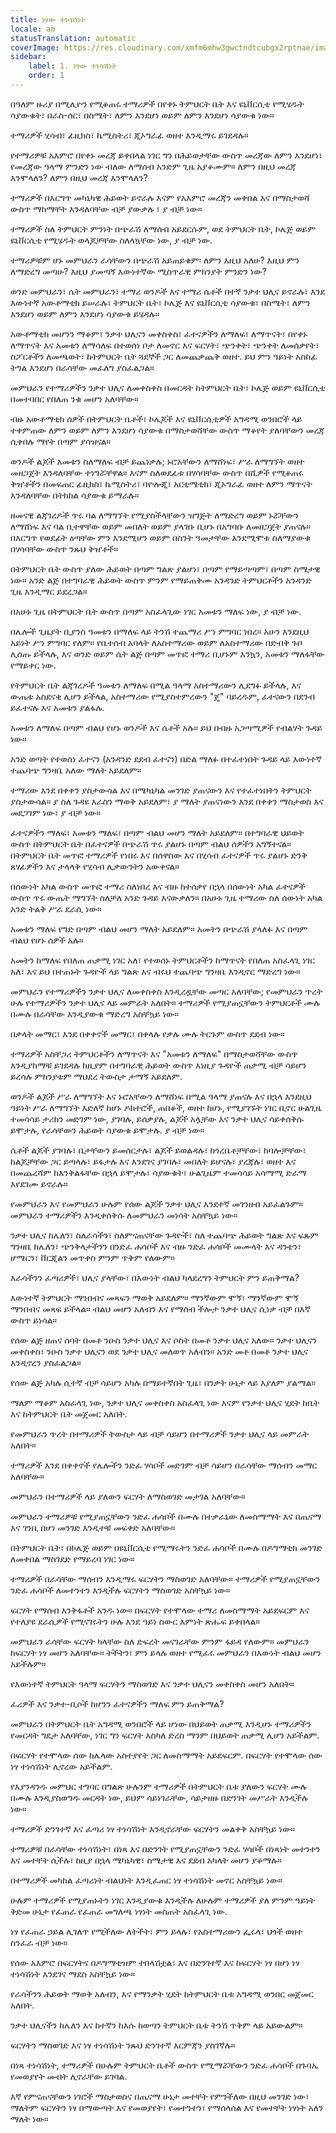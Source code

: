 ```yaml
---
title: ነፃው ተነሳሽነት
locale: am
statusTranslation: automatic
coverImage: https://res.cloudinary.com/xmfm6mhw3gwctndtcubgx2rptnae/image/upload/v1740337243/small_cover_educacion_fundamental_a051170f1c.webp
sidebar:
    label: 1. ነፃው ተነሳሽነት
    order: 1
---
```

በዓለም ዙሪያ በሚሊዮን የሚቆጠሩ ተማሪዎች በየቀኑ ትምህርት ቤት እና ዩኒቨርሲቲ የሚሄዱት ሳያውቁት፣ በራስ-ሰር፣ በስሜት፣ ለምን እንደሆነ ወይም ለምን እንደሆነ ሳያውቁ ነው።

ተማሪዎች ሂሳብ፣ ፊዚክስ፣ ኬሚስትሪ፣ ጂኦግራፊ ወዘተ እንዲማሩ ይገደዳሉ።

የተማሪዎቹ አእምሮ በየቀኑ መረጃ ይቀበላል ነገር ግን በሕይወታቸው ውስጥ መረጃው ለምን እንደሆነ፣ የመረጃው ዓላማ ምንድን ነው ብለው ለማሰብ አንድም ጊዜ አያቆሙም። ለምን በዚህ መረጃ እንሞላለን? ለምን በዚህ መረጃ እንሞላለን?

ተማሪዎች በእርግጥ መካኒካዊ ሕይወት ይኖራሉ እናም የአእምሮ መረጃን መቀበል እና በማስታወሻ ውስጥ ማከማቸት እንዳለባቸው ብቻ ያውቃሉ ፣ ያ ብቻ ነው።

ተማሪዎች ስለ ትምህርት ምንነት በጭራሽ ለማሰብ አይደርሱም, ወደ ትምህርት ቤት, ኮሌጅ ወይም ዩኒቨርሲቲ የሚሄዱት ወላጆቻቸው ስለላኳቸው ነው, ያ ብቻ ነው.

ተማሪዎቹም ሆኑ መምህራን ራሳቸውን በጭራሽ አይጠይቁም፡ ለምን እዚህ አለሁ? እዚህ ምን ለማድረግ መጣሁ? እዚህ ያመጣኝ እውነተኛው ሚስጥራዊ ምክንያት ምንድን ነው?

ወንድ መምህራን፣ ሴት መምህራን፣ ተማሪ ወንዶች እና ተማሪ ሴቶች በተኛ ንቃተ ህሊና ይኖራሉ፣ እንደ እውነተኛ አውቶማቲክ ይሠራሉ፣ ትምህርት ቤት፣ ኮሌጅ እና ዩኒቨርሲቲ ሳያውቁ፣ በስሜት፣ ለምን እንደሆነ ወይም ለምን እንደሆነ ሳያውቁ ይሄዳሉ።

አውቶማቲክ መሆንን ማቆም፣ ንቃተ ህሊናን መቀስቀስ፣ ፈተናዎችን ለማለፍ፣ ለማጥናት፣ በየቀኑ ለማጥናት እና አመቱን ለማሳለፍ በተወሰነ ቦታ ለመኖር እና ፍርሃት፣ ጭንቀት፣ ጭንቀት ለመሰቃየት፣ ስፖርቶችን ለመጫወት፣ ከትምህርት ቤት ጓደኞች ጋር ለመጨቃጨቅ ወዘተ. ይህ ምን ዓይነት አስከፊ ትግል እንደሆነ በራሳቸው መፈለግ ያስፈልጋል።

መምህራን የተማሪዎችን ንቃተ ህሊና ለመቀስቀስ በመርዳት ከትምህርት ቤት፣ ኮሌጅ ወይም ዩኒቨርሲቲ በመተባበር የበለጠ ንቁ መሆን አለባቸው።

ብዙ አውቶማቲክ ሰዎች በትምህርት ቤቶች፣ ኮሌጆች እና ዩኒቨርሲቲዎች አግዳሚ ወንበሮች ላይ ተቀምጠው ለምን ወይም ለምን እንደሆነ ሳያውቁ በማስታወሻቸው ውስጥ ማቆየት ያለባቸውን መረጃ ሲቀበሉ ማየት በጣም ያሳዝናል።

ወንዶች ልጆች አመቱን ስለማለፍ ብቻ ይጨነቃሉ; ኑሮአቸውን ለማሸነፍ፣ ሥራ ለማግኘት ወዘተ መዘጋጀት እንዳለባቸው ተነግሯቸዋል። እናም ስለወደፊቱ በሃሳባቸው ውስጥ በሺዎች የሚቆጠሩ ቅዠቶችን በመፍጠር ፊዚክስ፣ ኬሚስትሪ፣ ባዮሎጂ፣ አርቲሜቲክ፣ ጂኦግራፊ ወዘተ ለምን ማጥናት እንዳለባቸው በትክክል ሳያውቁ ይማራሉ።

ዘመናዊ ልጃገረዶች ጥሩ ባል ለማግኘት የሚያስችላቸውን ዝግጅት ለማድረግ ወይም ኑሯቸውን ለማሸነፍ እና ባል ቢተዋቸው ወይም መበለት ወይም ያላገቡ ቢሆኑ በአግባቡ ለመዘጋጀት ያጠናሉ። በእርግጥ የወደፊት ዕጣቸው ምን እንደሚሆን ወይም በስንት ዓመታቸው እንደሚሞቱ ስለማያውቁ በሃሳባቸው ውስጥ ንጹህ ቅዠቶች።

በትምህርት ቤት ውስጥ ያለው ሕይወት በጣም ግልጽ ያልሆነ፣ በጣም የማይጣጣም፣ በጣም ስሜታዊ ነው። አንድ ልጅ በተግባራዊ ሕይወት ውስጥ ምንም የማይጠቅሙ አንዳንድ ትምህርቶችን አንዳንድ ጊዜ እንዲማር ይደረጋል።

በአሁኑ ጊዜ በትምህርት ቤት ውስጥ በጣም አስፈላጊው ነገር አመቱን ማለፍ ነው, ያ ብቻ ነው.

በሌሎች ጊዜያት ቢያንስ ዓመቱን በማለፍ ላይ ትንሽ ተጨማሪ ሥነ ምግባር ነበረ። አሁን እንደዚህ አይነት ሥነ ምግባር የለም። የቤተሰብ አባላት ለአስተማሪው ወይም ለአስተማሪው በድብቅ ጉቦ ሊሰጡ ይችላሉ, እና ወንድ ወይም ሴት ልጅ በጣም መጥፎ ተማሪ ቢሆኑም እንኳን, አመቱን ማለፋቸው የማይቀር ነው.

የትምህርት ቤት ልጃገረዶች ዓመቱን ለማለፍ በሚል ዓላማ አስተማሪውን ሊደግፉ ይችላሉ, እና ውጤቱ አስደናቂ ሊሆን ይችላል, አስተማሪው የሚያስተምረውን "ጄ" ባይረዱም, ፈተናውን በደንብ ይፈተናሉ እና አመቱን ያልፋሉ.

አመቱን ለማለፍ በጣም ብልህ የሆኑ ወንዶች እና ሴቶች አሉ። ይህ በብዙ አጋጣሚዎች የብልሃት ጉዳይ ነው።

አንድ ወጣት የተወሰነ ፈተናን (አንዳንድ ደደብ ፈተናን) በድል ማለፉ በተፈተነበት ጉዳይ ላይ እውነተኛ ተጨባጭ ግንዛቤ አለው ማለት አይደለም።

ተማሪው እንደ በቀቀን ያስታውሳል እና በሜካኒካል መንገድ ያጠናውን እና የተፈተነበትን ትምህርት ያስታውሳል። ያ ስለ ጉዳዩ እራስን ማወቅ አይደለም፣ ያ ማለት ያጠናነውን እንደ በቀቀን ማስታወስ እና መደጋገም ነው፣ ያ ብቻ ነው።

ፈተናዎችን ማለፍ፣ አመቱን ማለፍ፣ በጣም ብልህ መሆን ማለት አይደለም። በተግባራዊ ህይወት ውስጥ በትምህርት ቤት በፈተናዎች በጭራሽ ጥሩ ያልሆኑ በጣም ብልህ ሰዎችን አግኝተናል። በትምህርት ቤት መጥፎ ተማሪዎች የነበሩ እና በሰዋስው እና በሂሳብ ፈተናዎች ጥሩ ያልሆኑ ድንቅ ጸሃፊዎችን እና ታላላቅ የሂሳብ ሊቃውንትን አውቀናል።

በሰውነት አካል ውስጥ መጥፎ ተማሪ ስለነበረ እና ብዙ ከተሰቃየ በኋላ በሰውነት አካል ፈተናዎች ውስጥ ጥሩ ውጤት ማግኘት ስለቻለ አንድ ጉዳይ እናውቃለን። በአሁኑ ጊዜ ተማሪው ስለ ሰውነት አካል አንድ ትልቅ ሥራ ደራሲ ነው።

አመቱን ማለፍ የግድ በጣም ብልህ መሆን ማለት አይደለም። አመትን በጭራሽ ያላለፉ እና በጣም ብልህ የሆኑ ሰዎች አሉ።

አመትን ከማለፍ የበለጠ ጠቃሚ ነገር አለ፣ የተወሰኑ ትምህርቶችን ከማጥናት የበለጠ አስፈላጊ ነገር አለ፣ እና ይህ በተጠኑት ጉዳዮች ላይ ግልጽ እና ብሩህ ተጨባጭ ግንዛቤ እንዲኖር ማድረግ ነው።

መምህራን የተማሪዎችን ንቃተ ህሊና ለመቀስቀስ እንዲረዷቸው መጣር አለባቸው; የመምህራን ጥረት ሁሉ የተማሪዎችን ንቃተ ህሊና ላይ መምራት አለበት። ተማሪዎች የሚያጠኗቸውን ትምህርቶች ሙሉ በሙሉ በራሳቸው እንዲያውቁ ማድረግ አስቸኳይ ነው።

በቃላት መማር፣ እንደ በቀቀኖች መማር፣ በቀላሉ የቃሉ ሙሉ ትርጉም ውስጥ ደደብ ነው።

ተማሪዎች አስቸጋሪ ትምህርቶችን ለማጥናት እና "አመቱን ለማለፍ" በማስታወሻቸው ውስጥ እንዲያከማቹ ይገደዳሉ ከዚያም በተግባራዊ ሕይወት ውስጥ እነዚያ ጉዳዮች ጠቃሚ ብቻ ሳይሆን ይረሳሉ ምክንያቱም ማህደረ ትውስታ ታማኝ አይደለም.

ወንዶች ልጆች ሥራ ለማግኘት እና ኑሮአቸውን ለማሸነፍ በሚል ዓላማ ያጠናሉ እና በኋላ እንደዚህ ዓይነት ሥራ ለማግኘት እድለኛ ከሆኑ ዶክተሮች, ጠበቆች, ወዘተ ከሆኑ, የሚያገኙት ነገር ቢኖር ሁልጊዜ ተመሳሳይ ታሪክን መድገም ነው, ያገባሉ, ይሰቃያሉ, ልጆች አሏቸው እና ንቃተ ህሊና ሳይቀሰቅሱ ይሞታሉ, የራሳቸውን ሕይወት ሳያውቁ ይሞታሉ. ያ ብቻ ነው።

ሴቶች ልጆች ያገባሉ፣ ቤታቸውን ይመሰርታሉ፣ ልጆች ይወልዳሉ፣ ከጎረቤቶቻቸው፣ ከባሎቻቸው፣ ከልጆቻቸው ጋር ይጣላሉ፣ ይፋታሉ እና እንደገና ያገባሉ፣ መበለት ይሆናሉ፣ ያረጃሉ፣ ወዘተ እና በመጨረሻም ከእንቅልፋቸው በኋላ ይሞታሉ፣ ሳያውቁት፣ ሁልጊዜም ተመሳሳይ አሳማሚ ድራማ እየደገሙ ይኖራሉ።

የመምህራን እና የመምህራን ሁሉም የሰው ልጆች ንቃተ ህሊና እንደተኛ መገንዘብ አይፈልጉም። መምህራን ተማሪዎችን እንዲቀሰቅሱ ለመምህራን መነሳት አስቸኳይ ነው።

ንቃተ ህሊና ከሌለን፣ ስለራሳችን፣ ስለምናጠናቸው ጉዳዮች፣ ስለ ተጨባጭ ሕይወት ግልጽ እና ፍጹም ግንዛቤ ከሌለን፣ ጭንቅላታችንን በንድፈ ሐሳቦች እና ብዙ ንድፈ ሐሳቦች መሙላት እና ዳንቴን፣ ሆሜርን፣ ቨርጂልን መጥቀስ ምንም ጥቅም የለውም።

እራሳችንን ፈጣሪዎች፣ ህሊና ያላቸው፣ በእውነት ብልህ ካላደረግን ትምህርት ምን ይጠቅማል?

እውነተኛ ትምህርት ማንበብና መጻፍን ማወቅ አይደለም። ማንኛውም ሞኝ፣ ማንኛውም ሞኝ ማንበብና መጻፍ ይችላል። ብልህ መሆን አለብን እና የማሰብ ችሎታ ንቃተ ህሊና ሲነቃ ብቻ በእኛ ውስጥ ይነሳል።

የሰው ልጅ ዘጠና ሰባት በመቶ ንዑስ ንቃተ ህሊና እና ሶስት በመቶ ንቃተ ህሊና አለው። ንቃተ ህሊናን መቀስቀስ፣ ንዑስ ንቃተ ህሊናን ወደ ንቃተ ህሊና መለወጥ አለብን። አንድ መቶ በመቶ ንቃተ ህሊና እንዲኖረን ያስፈልጋል።

የሰው ልጅ አካሉ ሲተኛ ብቻ ሳይሆን አካሉ በማይተኛበት ጊዜ፣ በንቃት ሁኔታ ላይ እያለም ያልማል።

ማለም ማቆም አስፈላጊ ነው, ንቃተ ህሊና መቀስቀስ አስፈላጊ ነው እናም የንቃተ ህሊና ሂደት ከቤት እና ከትምህርት ቤት መጀመር አለበት.

የመምህራን ጥረት በተማሪዎች ትውስታ ላይ ብቻ ሳይሆን በተማሪዎች ንቃተ ህሊና ላይ መምራት አለበት።

ተማሪዎች እንደ በቀቀኖች የሌሎችን ንድፈ ሃሳቦች መድገም ብቻ ሳይሆን በራሳቸው ማሰብን መማር አለባቸው።

መምህራን በተማሪዎች ላይ ያለውን ፍርሃት ለማስወገድ መታገል አለባቸው።

መምህራን ተማሪዎቹ የሚያጠኗቸውን ንድፈ ሐሳቦች በሙሉ በተቃራኒው ለመስማማት እና በጤናማ እና ገንቢ በሆነ መንገድ እንዲተቹ መፍቀድ አለባቸው።

በትምህርት ቤት፣ በኮሌጅ ወይም በዩኒቨርሲቲ የሚማሩትን ንድፈ ሐሳቦች በሙሉ በዶግማቲክ መንገድ ለመቀበል ማስገደድ የማይረባ ነገር ነው።

ተማሪዎች በራሳቸው ማሰብን እንዲማሩ ፍርሃትን ማስወገድ አለባቸው። ተማሪዎች የሚያጠኗቸውን ንድፈ ሐሳቦች ለመተንተን እንዲችሉ ፍርሃትን ማስወገድ አስቸኳይ ነው።

ፍርሃት የማሰብ እንቅፋቶች አንዱ ነው። በፍርሃት የተሞላው ተማሪ ለመስማማት አይደፍርም እና የተለያዩ ደራሲዎች የሚናገሩትን ሁሉ እንደ ዓይነ ስውር እምነት ጽሑፍ ይቀበላል።

መምህራን ራሳቸው ፍርሃት ካላቸው ስለ ድፍረት መናገራቸው ምንም ፋይዳ የለውም። መምህራን ከፍርሃት ነፃ መሆን አለባቸው። ትችትን፣ ምን ይላሉ ወዘተ የሚፈሩ መምህራን በእውነት ብልህ መሆን አይችሉም።

የእውነተኛ ትምህርት ዓላማ ፍርሃትን ማስወገድ እና ንቃተ ህሊናን መቀስቀስ መሆን አለበት።

ፈሪዎች እና ንቃተ-ቢሶች ከሆንን ፈተናዎችን ማለፍ ምን ይጠቅማል?

መምህራን በትምህርት ቤት አግዳሚ ወንበሮች ላይ ሆነው በህይወት ጠቃሚ እንዲሆኑ ተማሪዎችን የመርዳት ግዴታ አለባቸው, ነገር ግን ፍርሃት እስካለ ድረስ ማንም በህይወት ጠቃሚ ሊሆን አይችልም.

በፍርሃት የተሞላው ሰው ከሌላው አስተያየት ጋር ለመስማማት አይደፍርም. በፍርሃት የተሞላው ሰው ነፃ ተነሳሽነት ሊኖረው አይችልም.

የእያንዳንዱ መምህር ተግባር በግልጽ ሁሉንም ተማሪዎች በትምህርት ቤቱ ያለውን ፍርሃት ሙሉ በሙሉ እንዲያስወግዱ መርዳት ነው, ይህም ሳይነገራቸው, ሳይታዘዙ በድንገት መሥራት እንዲችሉ ነው።

ተማሪዎች ድንገተኛ እና ፈጣሪ ነፃ ተነሳሽነት እንዲኖራቸው ፍርሃትን መልቀቅ አስቸኳይ ነው።

ተማሪዎቹ በራሳቸው ተነሳሽነት፣ በነጻ እና በድንገት የሚያጠኗቸውን ንድፈ ሃሳቦች በነጻነት መተንተን እና መተቸት ሲችሉ፣ ከዚያ በኋላ ሜካኒካዊ፣ ስሜታዊ እና ደደብ አካላት መሆን ያቆማሉ።

በተማሪዎች መካከል ፈጣሪነት ብልህነት እንዲፈጠር ነፃ ተነሳሽነት መኖር አስቸኳይ ነው።

ሁሉም ተማሪዎች የሚያጠኑትን ነገር እንዲያውቁ እንዲችሉ ለሁሉም ተማሪዎች ያለ ምንም ዓይነት ቅድመ ሁኔታ የፈጠራ የፈጠራ መግለጫ ነፃነት መስጠት አስፈላጊ ነው.

ነፃ የፈጠራ ኃይል ሊገለጥ የሚችለው ለትችት፣ ምን ይላሉ፣ የአስተማሪውን ፌሩላ፣ ህጎች ወዘተ ስንፈራ ብቻ ነው።

የሰው አእምሮ በፍርሃትና በዶግማቲዝም ተበላሽቷል፣ እና በድንገተኛ እና ከፍርሃት ነፃ በሆነ ነፃ ተነሳሽነት እንደገና ማደስ አስቸኳይ ነው።

የራሳችንን ሕይወት ማወቅ አለብን, እና የማንቃት ሂደት ከትምህርት ቤቱ አግዳሚ ወንበር መጀመር አለበት.

ንቃተ ህሊናችን ከሌለን እና ከተኛን ከእሱ ከወጣን ትምህርት ቤቱ ትንሽ ጥቅም ላይ አይውልም።

ፍርሃትን ማስወገድ እና ነፃ ተነሳሽነት ንጹህ ድንገተኛ እርምጃን ያስገኛሉ።

በነጻ ተነሳሽነት, ተማሪዎች በሁሉም ትምህርት ቤቶች ውስጥ የሚማሯቸውን ንድፈ ሐሳቦች በጉባኤ የመወያየት መብት ሊኖራቸው ይገባል.

እኛ የምናጠናቸውን ነገሮች ማስታወስና በጤናማ ሁኔታ መተቸት የምንችለው በዚህ መንገድ ነው፣ ማለትም ፍርሃትን ነፃ በማውጣት እና የመወያየት፣ የመተንተን፣ የማሰላሰል እና የመተቸት ነፃነት አለን ማለት ነው።
